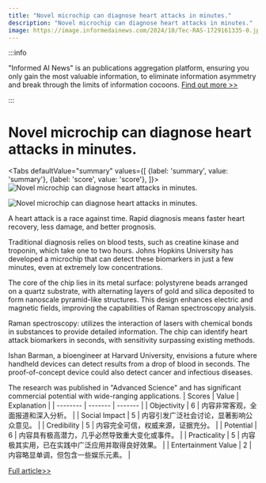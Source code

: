 ```yaml
---
title: "Novel microchip can diagnose heart attacks in minutes."
description: "Novel microchip can diagnose heart attacks in minutes."
image: https://image.informedainews.com/2024/10/Tec-RAS-1729161335-0.jpg
---
```



:::info

"Informed AI News" is an publications aggregation platform, ensuring you only gain the most valuable information, to eliminate information asymmetry and break through the limits of information cocoons.  [Find out more >>](/)

:::

# Novel microchip can diagnose heart attacks in minutes.


<Tabs
	defaultValue="summary"
	values={[
	{label: 'summary', value: 'summary'},
	{label: 'score', value: 'score'},
]}>
<TabItem value="summary">
<img
  src="https://image.informedainews.com/2024/10/Tec-RAS-1729161335-0.jpg"
  alt="Novel microchip can diagnose heart attacks in minutes."
/>

<img
  src="https://image.informedainews.com/2024/10/Tec-eVW-1729161335-1.jpg"
  alt="Novel microchip can diagnose heart attacks in minutes."
/>



A heart attack is a race against time. Rapid diagnosis means faster heart recovery, less damage, and better prognosis.

Traditional diagnosis relies on blood tests, such as creatine kinase and troponin, which take one to two hours. Johns Hopkins University has developed a microchip that can detect these biomarkers in just a few minutes, even at extremely low concentrations.

The core of the chip lies in its metal surface: polystyrene beads arranged on a quartz substrate, with alternating layers of gold and silica deposited to form nanoscale pyramid-like structures. This design enhances electric and magnetic fields, improving the capabilities of Raman spectroscopy analysis.

Raman spectroscopy: utilizes the interaction of lasers with chemical bonds in substances to provide detailed information. The chip can identify heart attack biomarkers in seconds, with sensitivity surpassing existing methods.

Ishan Barman, a bioengineer at Harvard University, envisions a future where handheld devices can detect results from a drop of blood in seconds. The proof-of-concept device could also detect cancer and infectious diseases.

The research was published in "Advanced Science" and has significant commercial potential with wide-ranging applications.
</TabItem>
<TabItem value="score">
	| Scores     | Value   | Explanation |
	| -------- | ------- | ------- |
	| Objectivity  | 6    | 内容非常客观，全面报道和深入分析。    |
	| Social Impact | 5     | 内容引发广泛社会讨论，显著影响公众意见。    |
	| Credibility    | 5    | 内容完全可信，权威来源，证据充分。    |
	| Potential    | 6    | 内容具有极高潜力，几乎必然导致重大变化或事件。    |
	| Practicality    | 5    | 内容极其实用，已在实践中广泛应用并取得良好效果。    |
	| Entertainment Value    | 2    | 内容略显单调，但包含一些娱乐元素。    |
</TabItem>
</Tabs>

[Full article>>](https://www.cnbeta.com.tw/articles/science/1449529.htm)
